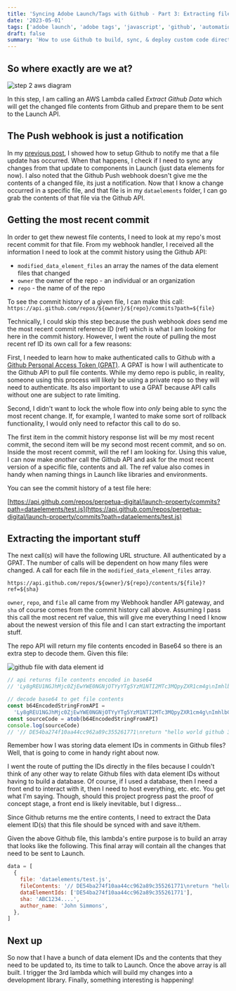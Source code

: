 ```yaml
---
title: 'Syncing Adobe Launch/Tags with Github - Part 3: Extracting file contents with the Github API'
date: '2023-05-01'
tags: ['adobe launch', 'adobe tags', 'javascript', 'github', 'automation']
draft: false
summary: 'How to use Github to build, sync, & deploy custom code directly to Adobe Launch/Tags - Part 3'
---
```


## So where exactly are we at?

![step 2 aws diagram](https://images.ctfassets.net/on47yk52ubpi/2CDF4GdPg4VFiqtR5DUZN7/53add3ec790634fc61069d60f65dd6ee/2d_launch_github_sync_diagram_step2.png)

In this step, I am calling an AWS Lambda called _Extract Github Data_ which will get the changed
file contents from Github and prepare them to be sent to the Launch API.

## The Push webhook is just a notification

In my [previous post](https://www.perpetua.digital/blog/launch-github-sync-part-2),
I showed how to setup Github to
notify me that a file update has occurred. When that happens, I check if I need to sync any changes from that update
to components in Launch (just data elements for now). I also noted that the Github Push webhook doesn't give me the contents
of a changed file, its just a notification.
Now that I know a change occurred in a specific file, and that file is in my `dataelements` folder, I can go grab the contents of that file via the Github API.

## Getting the most recent commit

In order to get thew newest file contents, I need to look at my repo's most recent commit for that
file. From my webhook handler, I received all the information I need to look at the commit history using the Github API:

- `modified_data_element_files` an array the names of the data element files that changed
- `owner` the owner of the repo - an individual or an organization
- `repo` - the name of of the repo

To see the commit history of a given file, I can make this call:
`https://api.github.com/repos/${owner}/${repo}/commits?path=${file}`

Technically, I could skip this step because the push webhook _does_ send me the most recent commit reference ID (ref) which is what
I am looking for here in the commit history. However, I went the route of pulling
the most recent ref ID its own call for a few reasons:

First, I needed to learn how to make authenticated calls to Github with a [Github Personal Access Token (GPAT)](https://docs.github.com/en/authentication/keeping-your-account-and-data-secure/creating-a-personal-access-token).
A GPAT is how I will authenticate to the Github API to pull file contents. While my demo repo is public, in reality,
someone using this process will likely be using a private repo so they will need to authenticate. Its also important to use a GPAT because API calls
without one are subject to rate limiting.

Second, I didn't want to lock the whole flow into _only_ being able to sync the most recent change.
If, for example, I wanted to make some sort of rollback functionality, I would only need to refactor this call to do so.

The first item in the commit history response list will be my most recent commit,
the second item will be my second most recent commit, and so on.
Inside the most recent commit, will the ref I am looking for. Using this value,
I can now make _another_ call the Github API and ask for the most recent version of a specific file,
contents and all. The ref value also comes in handy when naming things in Launch like libraries and environments.

You can see the commit history of a test file here:

[https://api.github.com/repos/perpetua-digital/launch-property/commits?path=dataelements/test.js](https://api.github.com/repos/perpetua-digital/launch-property/commits?path=dataelements/test.js)

## Extracting the important stuff

The next call(s) will have the following URL structure. All authenticated by a GPAT. The number of calls will be dependent on how many files were changed.
A call for each file in the `modified_data_element_files` array.

`https://api.github.com/repos/${owner}/${repo}/contents/${file}?ref=${sha}`

`owner`, `repo`, and `file` all came from my Webhook handler API gateway, and `sha` of course comes
from the commit history call above. Assuming I pass this call the most recent ref value, this will give me everything
I need I know about the newest version of this file and I can start extracting the important stuff.

The repo API will return my file contents encoded in Base64 so there is an extra step to decode them.
Given this file:

![github file with data element id](https://images.ctfassets.net/on47yk52ubpi/3bidY7K9V3oP8ghZUayWV2/ccc20370efa977661549847e24d24f54/Screenshot_2023-04-28_at_12.47.09_PM.png)

```javascript
// api returns file contents encoded in base64
// 'Ly8gREU1NGJhMjc0ZjEwYWE0NGNjOTYyYTg5YzM1NTI2MTc3MQpyZXR1cm4g\nImhlbGxvIHdvcmxkIGdpdGh1YiAzIgo=\n'

// decode base64 to get file contents
const b64EncodedStringFromAPI =
  'Ly8gREU1NGJhMjc0ZjEwYWE0NGNjOTYyYTg5YzM1NTI2MTc3MQpyZXR1cm4g\nImhlbGxvIHdvcmxkIGdpdGh1YiAzIgo=\n'
const sourceCode = atob(b64EncodedStringFromAPI)
console.log(sourceCode)
// '// DE54ba274f10aa44cc962a89c355261771\nreturn "hello world github 3"\n'
```

Remember how I was storing data element IDs in comments in Github files? Well, that is going to come in handy right about now.

I went the route of putting the IDs directly in the files because I couldn't think of any other way
to relate Github files with data element IDs without having to build a database. Of course, if I
used a database, then I need a front end to interact with it, then I need to host everything, etc. etc.
You get what I'm saying. Though, should this project progress past the proof of concept stage,
a front end is likely inevitable, but I digress...

Since Github returns me the entire contents, I need to extract the Data element ID(s) that this file
should be synced with and save it/them.

Given the above Github file, this lambda's entire purpose is to build an array that looks like the following.
This final array will contain all the changes that need to be sent to Launch.

```javascript
data = [
  {
    file: 'dataelements/test.js',
    fileContents: '// DE54ba274f10aa44cc962a89c355261771\nreturn "hello world github 3"\n',
    dataElementIds: ['DE54ba274f10aa44cc962a89c355261771'],
    sha: 'ABC1234....',
    author_name: 'John Simmons',
  },
]
```

## Next up

So now that I have a bunch of data element IDs and the contents that they need to be updated
to, its time to talk to Launch. Once the above array is all built. I trigger the 3rd
lambda which will build my changes into a development library. Finally, something interesting
is happening!
